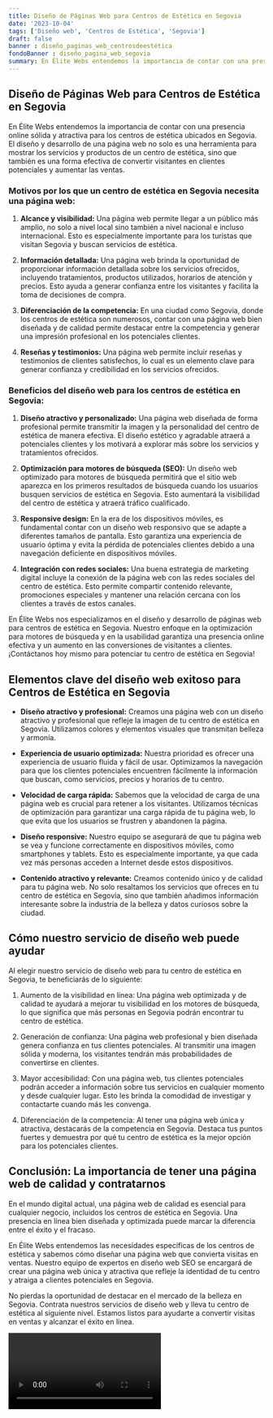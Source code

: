 ```yaml
---
title: Diseño de Páginas Web para Centros de Estética en Segovia
date: '2023-10-04'
tags: ['Diseño web', 'Centros de Estética', 'Segovia']
draft: false
banner : diseño_paginas_web_centrosdeestética
fondoBanner : diseño_pagina_web_segovia
summary: En Élite Webs entendemos la importancia de contar con una presencia online sólida y atractiva para los centros de estética ubicados en Segovia. El diseño y desarrollo de una página web no solo es una herramienta para mostrar los servicios y productos de un centro de estética, sino que también es una forma efectiva de convertir visitantes en clientes potenciales y aumentar las ventas.
---
```


## Diseño de Páginas Web para Centros de Estética en Segovia

En Élite Webs entendemos la importancia de contar con una presencia online sólida y atractiva para los centros de estética ubicados en Segovia. El diseño y desarrollo de una página web no solo es una herramienta para mostrar los servicios y productos de un centro de estética, sino que también es una forma efectiva de convertir visitantes en clientes potenciales y aumentar las ventas.

### Motivos por los que un centro de estética en Segovia necesita una página web:

1. **Alcance y visibilidad:** Una página web permite llegar a un público más amplio, no solo a nivel local sino también a nivel nacional e incluso internacional. Esto es especialmente importante para los turistas que visitan Segovia y buscan servicios de estética.

2. **Información detallada:** Una página web brinda la oportunidad de proporcionar información detallada sobre los servicios ofrecidos, incluyendo tratamientos, productos utilizados, horarios de atención y precios. Esto ayuda a generar confianza entre los visitantes y facilita la toma de decisiones de compra.

3. **Diferenciación de la competencia:** En una ciudad como Segovia, donde los centros de estética son numerosos, contar con una página web bien diseñada y de calidad permite destacar entre la competencia y generar una impresión profesional en los potenciales clientes.

4. **Reseñas y testimonios:** Una página web permite incluir reseñas y testimonios de clientes satisfechos, lo cual es un elemento clave para generar confianza y credibilidad en los servicios ofrecidos.

### Beneficios del diseño web para los centros de estética en Segovia:

1. **Diseño atractivo y personalizado:** Una página web diseñada de forma profesional permite transmitir la imagen y la personalidad del centro de estética de manera efectiva. El diseño estético y agradable atraerá a potenciales clientes y los motivará a explorar más sobre los servicios y tratamientos ofrecidos.

2. **Optimización para motores de búsqueda (SEO):** Un diseño web optimizado para motores de búsqueda permitirá que el sitio web aparezca en los primeros resultados de búsqueda cuando los usuarios busquen servicios de estética en Segovia. Esto aumentará la visibilidad del centro de estética y atraerá tráfico cualificado.

3. **Responsive design:** En la era de los dispositivos móviles, es fundamental contar con un diseño web responsivo que se adapte a diferentes tamaños de pantalla. Esto garantiza una experiencia de usuario óptima y evita la pérdida de potenciales clientes debido a una navegación deficiente en dispositivos móviles.

4. **Integración con redes sociales:** Una buena estrategia de marketing digital incluye la conexión de la página web con las redes sociales del centro de estética. Esto permite compartir contenido relevante, promociones especiales y mantener una relación cercana con los clientes a través de estos canales.

En Élite Webs nos especializamos en el diseño y desarrollo de páginas web para centros de estética en Segovia. Nuestro enfoque en la optimización para motores de búsqueda y en la usabilidad garantiza una presencia online efectiva y un aumento en las conversiones de visitantes a clientes. ¡Contáctanos hoy mismo para potenciar tu centro de estética en Segovia!

<GifSeo />

<Cta />

## Elementos clave del diseño web exitoso para Centros de Estética en Segovia

- **Diseño atractivo y profesional:** Creamos una página web con un diseño atractivo y profesional que refleje la imagen de tu centro de estética en Segovia. Utilizamos colores y elementos visuales que transmitan belleza y armonía.

- **Experiencia de usuario optimizada:** Nuestra prioridad es ofrecer una experiencia de usuario fluida y fácil de usar. Optimizamos la navegación para que los clientes potenciales encuentren fácilmente la información que buscan, como servicios, precios y horarios de tu centro.

- **Velocidad de carga rápida:** Sabemos que la velocidad de carga de una página web es crucial para retener a los visitantes. Utilizamos técnicas de optimización para garantizar una carga rápida de tu página web, lo que evita que los usuarios se frustren y abandonen la página.

- **Diseño responsive:** Nuestro equipo se asegurará de que tu página web se vea y funcione correctamente en dispositivos móviles, como smartphones y tablets. Esto es especialmente importante, ya que cada vez más personas acceden a Internet desde estos dispositivos.

- **Contenido atractivo y relevante:** Creamos contenido único y de calidad para tu página web. No solo resaltamos los servicios que ofreces en tu centro de estética en Segovia, sino que también añadimos información interesante sobre la industria de la belleza y datos curiosos sobre la ciudad.

## Cómo nuestro servicio de diseño web puede ayudar

Al elegir nuestro servicio de diseño web para tu centro de estética en Segovia, te beneficiarás de lo siguiente:

1. Aumento de la visibilidad en línea: Una página web optimizada y de calidad te ayudará a mejorar tu visibilidad en los motores de búsqueda, lo que significa que más personas en Segovia podrán encontrar tu centro de estética.

2. Generación de confianza: Una página web profesional y bien diseñada genera confianza en tus clientes potenciales. Al transmitir una imagen sólida y moderna, los visitantes tendrán más probabilidades de convertirse en clientes.

3. Mayor accesibilidad: Con una página web, tus clientes potenciales podrán acceder a información sobre tus servicios en cualquier momento y desde cualquier lugar. Esto les brinda la comodidad de investigar y contactarte cuando más les convenga.

4. Diferenciación de la competencia: Al tener una página web única y atractiva, destacarás de la competencia en Segovia. Destaca tus puntos fuertes y demuestra por qué tu centro de estética es la mejor opción para los potenciales clientes.

## Conclusión: La importancia de tener una página web de calidad y contratarnos

En el mundo digital actual, una página web de calidad es esencial para cualquier negocio, incluidos los centros de estética en Segovia. Una presencia en línea bien diseñada y optimizada puede marcar la diferencia entre el éxito y el fracaso.

En Élite Webs entendemos las necesidades específicas de los centros de estética y sabemos cómo diseñar una página web que convierta visitas en ventas. Nuestro equipo de expertos en diseño web SEO se encargará de crear una página web única y atractiva que refleje la identidad de tu centro y atraiga a clientes potenciales en Segovia.

No pierdas la oportunidad de destacar en el mercado de la belleza en Segovia. Contrata nuestros servicios de diseño web y lleva tu centro de estética al siguiente nivel. Estamos listos para ayudarte a convertir visitas en ventas y alcanzar el éxito en línea.

<Video />

<CtaBot job='Centros de Estética' city='Segovia'/>

<Gmaps query='Segovia+españa+maps' />